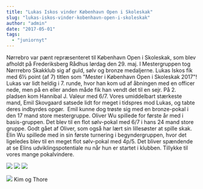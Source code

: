 ```yaml
---
title: "Lukas Iskos vinder København Open i Skoleskak"
slug: "lukas-iskos-vinder-kobenhavn-open-i-skoleskak"
author: "admin"
date: "2017-05-01"
tags: 
  - "juniornyt"
---
```


Nørrebro var pænt repræsenteret til København Open i Skoleskak, som blev afholdt på Frederiksberg Rådhus lørdag den 29. maj. I Mestergruppen tog Nørrrebro Skakklub sig af guld, sølv og bronze medaljerne. Lukas Iskos fik med 6½ point (af 7) titlen som "Mester i København Open i Skoleskak 2017"! Lukas var lidt heldig i 7. runde, hvor han kom ud af åbningen med en officer nede, men på en eller anden måde fik han vendt det til en sejr. På 2. pladsen kom Hannibal J. Valeur med 6/7. Vores umiddelbart stærkeste mand, Emil Skovgaard satsede lidt for meget i tidspres mod Lukas, og tabte deres indbyrdes opgør.  Emil kunne dog trøste sig med en bronze-pokal i den 17 mand store mestergruppe. Oliver Wu spillede for første år med i basis-gruppen. Det blev til en flot sølv-pokal med 6/7 i hans 24 mand store gruppe. Godt gået af Oliver, som også har lært sin lillesøster at spille skak. Elin Wu spillede med in sin første turnering i begyndergruppen, hvor det ligeledes blev til en meget flot sølv-pokal med 4p/5. Det bliver spændende at se Elins udviklingspotentiale nu når hun er startet i klubben. Tillykke til vores mange pokalvindere.

![](/images/ElinogOliver-225x300.jpg) ![](/images/OliverWu-225x300.jpg) ![](/images/ElinWu-225x300.jpg)

![](/images/Vinderne.jpg) Kim og Thore
